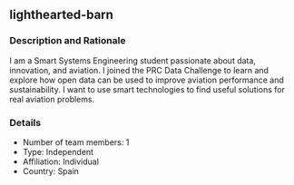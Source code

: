 ## lighthearted-barn

### Description and Rationale
I am a Smart Systems Engineering student passionate about data, innovation, and aviation.
I joined the PRC Data Challenge to learn and explore how open data can be used to improve aviation performance and sustainability.
I want to use smart technologies to find useful solutions for real aviation problems.

### Details

* Number of team members: 1
* Type: Independent
* Affiliation: Individual
* Country: Spain

